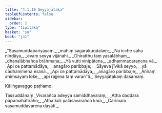 ```yaml
---
title: "4.1.10 Seyyajātaka"
tableOfContents: false
sidebar:
  order: 2
type: "tipitaka"
basket: "su"
book: "ja1"
---
```



<DynamicBreadcrumb />

<Division number="37" book="ja1">

<Paragraph number="928" type="verses" book="ja1">
_“Sasamuddapariyāyaṃ,_  
_mahiṃ sāgarakuṇḍalaṃ;_  
_Na icche saha nindāya,_  
_evaṃ seyya vijānahi._  

</Paragraph>

</Division>
<Division number="38" book="ja1">

<Paragraph number="929" type="verses" book="ja1">
_Dhiratthu taṃ yasalābhaṃ,_  
_dhanalābhañca brāhmaṇa;_  
_Yā vutti vinipātena,_  
_adhammacaraṇena vā._  

</Paragraph>

</Division>
<Division number="39" book="ja1">

<Paragraph number="930" type="verses" book="ja1">
_Api ce pattamādāya,_  
_anagāro paribbaje;_  
_Sāyeva jīvikā seyyo,_  
_yā cādhammena esanā._  

</Paragraph>

</Division>
<Division number="40" book="ja1">

<Paragraph number="931" type="verses" book="ja1">
_Api ce pattamādāya,_  
_anagāro paribbaje;_  
_Aññaṃ ahiṃsayaṃ loke,_  
_api rajjena taṃ varan”ti._  


</Paragraph>
</Division>

<Paragraph number="932" type="center" book="ja1">
Seyyajātakaṃ dasamaṃ.

  
Kāliṅgavaggo paṭhamo.



</Paragraph>

<Paragraph number="933" type="center" book="ja1">
Tassuddānaṃ


</Paragraph>

<Paragraph number="934" type="verses" book="ja1">
_Vivarañca adeyya samiddhavaraṃ,_  
_Atha daddara pāpamahātiraho;_  
_Atha koli palāsavarañca kara,_  
_Carimaṃ sasamuddavarena dasāti._
</Paragraph>